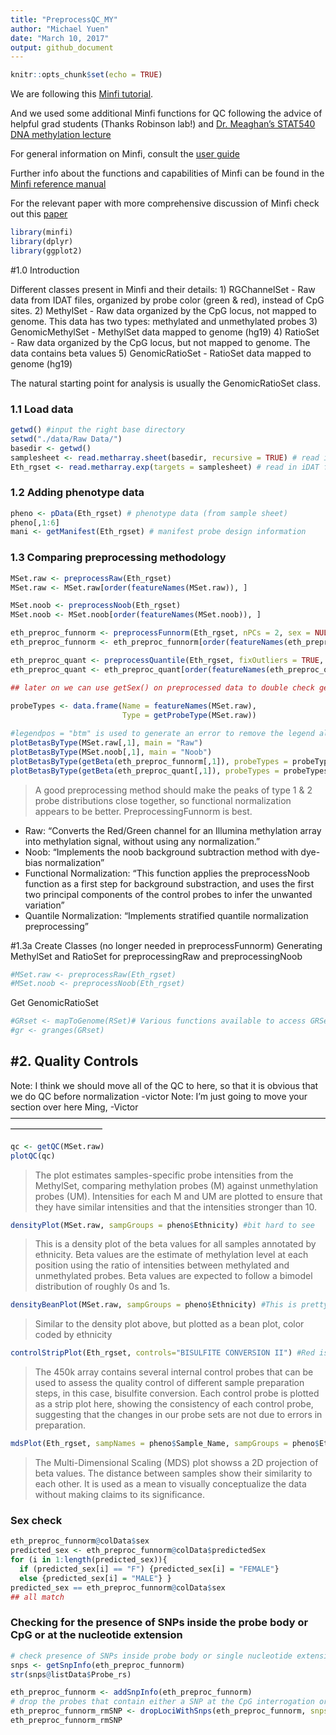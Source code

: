 ```yaml
---
title: "PreprocessQC_MY"
author: "Michael Yuen"
date: "March 10, 2017"
output: github_document
---
```


```r
knitr::opts_chunk$set(echo = TRUE)
```

We are following this [Minfi tutorial](https://www.bioconductor.org/help/course-materials/2015/BioC2015/methylation450k.html).

And we used some additional Minfi functions for QC following the advice of helpful grad students (Thanks Robinson lab!) and [Dr. Meaghan's STAT540 DNA methylation lecture](https://stat540-ubc.github.io/subpages/lectures.html)

For general information on Minfi, consult the [user guide](http://bioconductor.org/packages/release/bioc/vignettes/minfi/inst/doc/minfi.pdf)

Further info about the functions and capabilities of Minfi can be found in the [Minfi reference manual](http://bioconductor.org/packages/release/bioc/manuals/minfi/man/minfi.pdf)

For the relevant paper with more comprehensive discussion of Minfi check out this [paper](https://academic.oup.com/bioinformatics/article/30/10/1363/267584/Minfi-a-flexible-and-comprehensive-Bioconductor)



```r
library(minfi)
library(dplyr)
library(ggplot2)
```
#1.0 Introduction

Different classes present in Minfi and their details:
1) RGChannelSet - Raw data from IDAT files, organized by probe color (green & red), instead of CpG sites. 
2) MethylSet - Raw data organized by the CpG locus, not mapped to genome. This data has two types: methylated and unmethylated probes
3) GenomicMethylSet - MethylSet data mapped to genome (hg19)
4) RatioSet - Raw data organized by the CpG locus, but not mapped to genome. The data contains beta values
5) GenomicRatioSet - RatioSet data mapped to genome (hg19)

The natural starting point for analysis is usually the GenomicRatioSet class.

### 1.1 Load data
```r
getwd() #input the right base directory
setwd("./data/Raw Data/")
basedir <- getwd()
samplesheet <- read.metharray.sheet(basedir, recursive = TRUE) # read in sample sheet .csv file
Eth_rgset <- read.metharray.exp(targets = samplesheet) # read in iDAT files using sample sheet
```

### 1.2 Adding phenotype data
```r
pheno <- pData(Eth_rgset) # phenotype data (from sample sheet)
pheno[,1:6]
mani <- getManifest(Eth_rgset) # manifest probe design information
```

### 1.3 Comparing preprocessing methodology
```r
MSet.raw <- preprocessRaw(Eth_rgset)
MSet.raw <- MSet.raw[order(featureNames(MSet.raw)), ]

MSet.noob <- preprocessNoob(Eth_rgset)
MSet.noob <- MSet.noob[order(featureNames(MSet.noob)), ]

eth_preproc_funnorm <- preprocessFunnorm(Eth_rgset, nPCs = 2, sex = NULL, bgCorr = TRUE, dyeCorr = TRUE, verbose = TRUE)
eth_preproc_funnorm <- eth_preproc_funnorm[order(featureNames(eth_preproc_funnorm)), ]

eth_preproc_quant <- preprocessQuantile(Eth_rgset, fixOutliers = TRUE, removeBadSamples = FALSE, quantileNormalize = TRUE, stratified = TRUE, mergeManifest = FALSE, sex = NULL)
eth_preproc_quant <- eth_preproc_quant[order(featureNames(eth_preproc_quant)),]

## later on we can use getSex() on preprocessed data to double check genders for each observation
    
probeTypes <- data.frame(Name = featureNames(MSet.raw),
                         Type = getProbeType(MSet.raw))

#legendpos = "btm" is used to generate an error to remove the legend all together. 
plotBetasByType(MSet.raw[,1], main = "Raw")
plotBetasByType(MSet.noob[,1], main = "Noob")
plotBetasByType(getBeta(eth_preproc_funnorm[,1]), probeTypes = probeTypes, main = "funNorm_noob")
plotBetasByType(getBeta(eth_preproc_quant[,1]), probeTypes = probeTypes, main = "Quantile")
```

> A good preprocessing method should make the peaks of type 1 & 2 probe distributions close together, so functional normalization appears to be better. PreprocessingFunnorm is best.

* Raw: "Converts the Red/Green channel for an Illumina methylation array into methylation signal, without using any normalization."
* Noob: "Implements the noob background subtraction method with dye-bias normalization"
* Functional Normalization: "This function applies the preprocessNoob function as a first step for background substraction, and uses the first two principal components of the control probes to infer the unwanted variation"
* Quantile Normalization: "Implements stratified quantile normalization preprocessing"

#1.3a Create Classes (no longer needed in preprocessFunnorm)
Generating MethylSet and RatioSet for preprocessingRaw and preprocessingNoob
```r
#MSet.raw <- preprocessRaw(Eth_rgset)
#MSet.noob <- preprocessNoob(Eth_rgset)
```

Get GenomicRatioSet
```r
#GRset <- mapToGenome(RSet)# Various functions available to access GRSet data
#gr <- granges(GRset)
```

#2. Quality Controls
--------------------------------------------------------------------------------------------------------------------------------------------
Note: I think we should move all of the QC to here, so that it is obvious that we do QC before normalization -victor
Note: I'm just going to move your section over here Ming, -Victor
--------------------------------------------------------------------------------------------------------------------------------------------

```r
qc <- getQC(MSet.raw)
plotQC(qc)
```

> The plot estimates samples-specific probe intensities from the MethylSet, comparing methylation probes (M) against unmethylation probes (UM). Intensities for each M and UM are plotted to ensure that they have similar intensities and that the intensities stronger than 10.

```r
densityPlot(MSet.raw, sampGroups = pheno$Ethnicity) #bit hard to see
```

> This is a density plot of the beta values for all samples annotated by ethnicity. Beta values are the estimate of methylation level at each position using the ratio of intensities between methylated and unmethylated probes. Beta values are expected to follow a bimodel distribution of roughly 0s and 1s.

```r
densityBeanPlot(MSet.raw, sampGroups = pheno$Ethnicity) #This is pretty messy, can we make it look betteR? (split into two graphs maybe?)
```

> Similar to the density plot above, but plotted as a bean plot, color coded by ethnicity

```r
controlStripPlot(Eth_rgset, controls="BISULFITE CONVERSION II") #Red is type 1, green is type 2
```

> The 450k array contains several internal control probes that can be used to assess the quality control of different sample preparation steps, in this case, bisulfite conversion. Each control probe is plotted as a strip plot here, showing the consistency of each control probe, suggesting that the changes in our probe sets are not due to errors in preparation.

```r
mdsPlot(Eth_rgset, sampNames = pheno$Sample_Name, sampGroups = pheno$Ethnicity)
```

> The Multi-Dimensional Scaling (MDS) plot showss a 2D projection of beta values. The distance between samples show their similarity to each other. It is used as a mean to visually conceptualize the data without making claims to its significance.

### Sex check
```r
eth_preproc_funnorm@colData$sex
predicted_sex <- eth_preproc_funnorm@colData$predictedSex
for (i in 1:length(predicted_sex)){
  if (predicted_sex[i] == "F") {predicted_sex[i] = "FEMALE"}
  else {predicted_sex[i] = "MALE"} }
predicted_sex == eth_preproc_funnorm@colData$sex
## all match
```


### Checking for the presence of SNPs inside the probe body or CpG or at the nucleotide extension
```r
# check presence of SNPs inside probe body or single nucleotide extensions
snps <- getSnpInfo(eth_preproc_funnorm)
str(snps@listData$Probe_rs)

eth_preproc_funnorm <- addSnpInfo(eth_preproc_funnorm)
# drop the probes that contain either a SNP at the CpG interrogation or at the single nucleotide extension
eth_preproc_funnorm_rmSNP <- dropLociWithSnps(eth_preproc_funnorm, snps=c("SBE","CpG"), maf=0)
eth_preproc_funnorm_rmSNP
```

